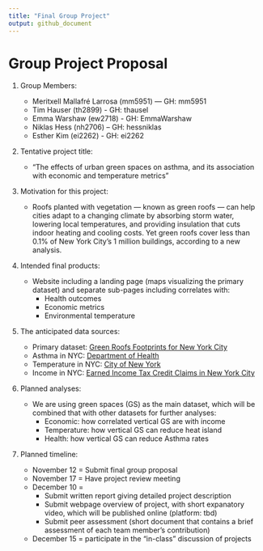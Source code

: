 ```yaml
---
title: "Final Group Project"
output: github_document
---
```


# Group Project Proposal

1. Group Members:

    + Meritxell Mallafré Larrosa (mm5951) — GH: mm5951
    + Tim Hauser (th2899) - GH: thausel
    + Emma Warshaw (ew2718) - GH: EmmaWarshaw
    + Niklas Hess (nh2706) – GH: hessniklas
    + Esther Kim (ei2262) - GH: ei2262

2. Tentative project title: 

    + “The effects of urban green spaces on asthma, and its association with economic and temperature metrics”

3. Motivation for this project: 

    +  Roofs planted with vegetation — known as green roofs — can help cities adapt to a changing climate by absorbing storm water, lowering local temperatures, and providing insulation that cuts indoor heating and cooling costs. Yet green roofs cover less than 0.1% of New York City’s 1 million buildings, according to a new analysis.

4. Intended final products:

    + Website including a landing page (maps visualizing the primary dataset) and separate sub-pages including correlates with:
      + Health outcomes
      + Economic metrics
      + Environmental temperature

5. The anticipated data sources:

    + Primary dataset: [Green Roofs Footprints for New York City](https://zenodo.org/record/1469674#.Y20dRuzMJ_T)
    + Asthma in NYC: [Department of Health](https://data.cityofnewyork.us/dataset/Hyperlocal-Temperature-Monitoring/qdq3-9eqn/data)
    + Temperature in NYC: [City of New York](https://data.cityofnewyork.us/dataset/Hyperlocal-Temperature-Monitoring/qdq3-9eqn/data) 
    + Income in NYC: [Earned Income Tax Credit Claims in New York City](https://data.ny.gov/Government-Finance/Earned-Income-Tax-Credit-EITC-Claims-by-Credit-Typ/6q7b-8vuf)
    
6. Planned analyses: 

    + We are using green spaces (GS) as the main dataset, which will be combined that with other datasets for further analyses:
      + Economic: how correlated vertical GS are with income
      + Temperature: how vertical GS can reduce heat island
      + Health: how vertical GS can reduce Asthma rates
      
7. Planned timeline:

    + November 12 = Submit final group proposal
    + November 17 = Have project review meeting
    + December 10 = 
        + Submit written report giving detailed project description
        + Submit webpage overview of project, with short expanatory video, which will be published online (platform: tbd)
        + Submit peer assessment (short document that contains a brief assessment of each team member's contribution)
    + December 15 = participate in the "in-class" discussion of projects
        


